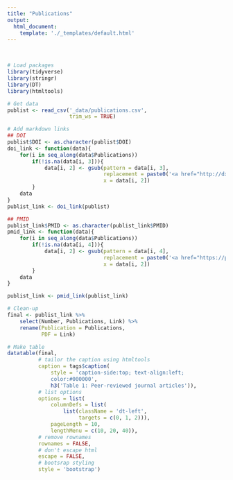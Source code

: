 ```yaml
---
title: "Publications"
output:
  html_document:
    template: './_templates/default.html'
---
```


<br>

```r

# Load packages
library(tidyverse)
library(stringr)
library(DT)
library(htmltools)

# Get data
publist <- read_csv('_data/publications.csv',
                    trim_ws = TRUE)

# Add markdown links
## DOI
publist$DOI <- as.character(publist$DOI)
doi_link <- function(data){
    for(i in seq_along(data$Publications))
        if(!is.na(data[i, 3])){
            data[i, 2] <- gsub(pattern = data[i, 3],
                               replacement = paste0('<a href="http://dx.doi.org/', data[i, 3], '" target="_blank">', data[i, 3], '</a>'),
                               x = data[i, 2])
        }
    data
}
publist_link <- doi_link(publist)

## PMID
publist_link$PMID <- as.character(publist_link$PMID)
pmid_link <- function(data){
    for(i in seq_along(data$Publications))
        if(!is.na(data[i, 4])){
            data[i, 2] <- gsub(pattern = data[i, 4],
                               replacement = paste0('<a href="https://pubmed.ncbi.nlm.nih.gov/', data[i, 4], '" target="_blank">', data[i, 4], '</a>'),
                               x = data[i, 2])
        }
    data
}

publist_link <- pmid_link(publist_link)

# Clean-up
final <- publist_link %>%
    select(Number, Publications, Link) %>%
    rename(Publication = Publications,
           PDF = Link)

# Make table
datatable(final,
          # tailor the caption using htmltools
          caption = tags$caption(
              style = 'caption-side:top; text-align:left;
              color:#000000',
              h3('Table 1: Peer-reviewed journal articles')),
          # list options
          options = list(
              columnDefs = list(
                  list(className = 'dt-left',
                       targets = c(0, 1, 2))),
              pageLength = 10,
              lengthMenu = c(10, 20, 40)),
          # remove rownames
          rownames = FALSE,
          # don't escape html
          escape = FALSE,
          # bootsrap styling
          style = 'bootstrap')
```
